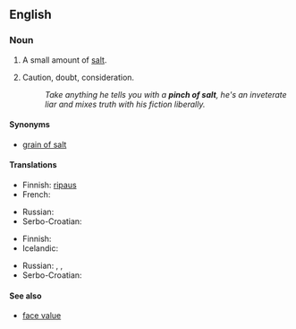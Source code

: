 ==English==

===Noun===
{{en-noun|head=[[pinch]] [[of]] [[salt]]|pinches of salt}}

# A small amount of [[salt]].
# {{context|figuratively|lang=en}} Caution, doubt, consideration.
#: ''Take anything he tells you with a '''pinch of salt''', he's an inveterate liar and mixes truth with his fiction liberally.''

====Synonyms====
* [[grain of salt]]

====Translations====
{{trans-top|small amount of salt}}
* Finnish: [[ripaus#Finnish|ripaus]] {{t|fi|suolaa}}
* French: {{t|fr|pincée de sel|f}}
{{trans-mid}}
* Russian: {{t|ru|щепотка соли|f|tr=ščepótka sóli|sc=Cyrl}}
* Serbo-Croatian: {{t|sh|zrno soli|n}}
{{trans-bottom}}

{{trans-top|caution}}
* Finnish: {{t|fi|varauksella}}
* Icelandic: {{qualifier|with a pinch of salt}} {{t+|is|fyrirvari|alt=með fyrirvara}}
{{trans-mid}}
* Russian: {{t+|ru|осторожность|tr=ostoróžnost'|sc=Cyrl}}, {{t+|ru|предосторожность|tr=predostoróžnost'|sc=Cyrl}},
* Serbo-Croatian: {{t|sh|zrno soli|n}}
{{trans-bottom}}

====See also====
* [[face value]]